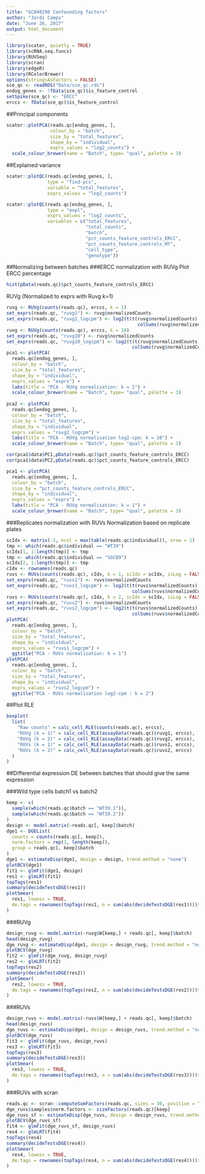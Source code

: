 ```yaml
---
title: "GC040290 Confounding factors"
author: "Jordi Camps"
date: "June 26, 2017"
output: html_document
---
```


```r
library(scater, quietly = TRUE)
library(scRNA.seq.funcs)
library(RUVSeq)
library(scran)
library(edgeR)
library(RColorBrewer)
options(stringsAsFactors = FALSE)
sce_qc <- readRDS("Data/sce_qc.rds")
endog_genes <- !fData(sce_qc)$is_feature_control
setSpike(sce_qc) <- "ERCC"
erccs <- fData(sce_qc)$is_feature_control
```

##Principal components
```r
scater::plotPCA(reads.qc[endog_genes, ],
                colour_by = "batch",
                size_by = "total_features",
                shape_by = "individual",
                exprs_values = "log2_counts") +
  scale_colour_brewer(name = "Batch", type= "qual", palette = 3)
```

##Explained variance
```r
scater::plotQC(reads.qc[endog_genes, ],
               type = "find-pcs",
               variable = "total_features",
               exprs_values = "log2_counts")

scater::plotQC(reads.qc[endog_genes, ],
               type = "expl",
               exprs_values = "log2_counts",
               variables = c("total_features",
                             "total_counts",
                             "batch",
                             "pct_counts_feature_controls_ERCC",
                             "pct_counts_feature_controls_MT",
                             "cell_type",
                             "genotype"))
```

##Normalizing between batches
###ERCC normalization  with RUVg
Plot ERCC percentage
```r
hist(pData(reads.qc)$pct_counts_feature_controls_ERCC)
```

RUVg (Normalized to exprs with Ruvg k=1)
```r
ruvg <- RUVg(counts(reads.qc), erccs, k = 1)
set_exprs(reads.qc, "ruvg1") <- ruvg$normalizedCounts
set_exprs(reads.qc, "ruvg1_logcpm") <- log2(t(t(ruvg$normalizedCounts) / 
                                                colSums(ruvg$normalizedCounts) * 1e6) + 1)
ruvg <- RUVg(counts(reads.qc), erccs, k = 10)
set_exprs(reads.qc, "ruvg10") <- ruvg$normalizedCounts
set_exprs(reads.qc, "ruvg10_logcpm") <- log2(t(t(ruvg$normalizedCounts) / 
                                              colSums(ruvg$normalizedCounts) * 1e6) + 1)
pca1 <- plotPCA(
  reads.qc[endog_genes, ],
  colour_by = "batch",
  size_by = "total_features",
  shape_by = "individual",
  exprs_values = "exprs") +
  labs(title = "PCA - RUVg normalisation: k = 1") +
  scale_colour_brewer(name = "Batch", type= "qual", palette = 3)
  
pca2 <- plotPCA(
  reads.qc[endog_genes, ],
  colour_by = "batch",
  size_by = "total_features",
  shape_by = "individual",
  exprs_values = "ruvg2_logcpm") +
  labs(title = "PCA - RUVg normalisation log2-cpm: k = 10") +
  scale_colour_brewer(name = "Batch", type= "qual", palette = 3)
```

```r
cor(pca1$data$PC1,pData(reads.qc)$pct_counts_feature_controls_ERCC)
cor(pca1$data$PC2,pData(reads.qc)$pct_counts_feature_controls_ERCC)

pca1 <- plotPCA(
  reads.qc[endog_genes, ],
  colour_by = "batch",
  size_by = "pct_counts_feature_controls_ERCC",
  shape_by = "individual",
  exprs_values = "exprs") +
  labs(title = "PCA - RUVg normalisation: k = 1") +
  scale_colour_brewer(name = "Batch", type= "qual", palette = 3)
```



###Replicates normalization with RUVs
Normalization based on replicate plates
```r
scIdx <- matrix(-1, ncol = max(table(reads.qc$individual)), nrow = 2)
tmp <- which(reads.qc$individual == "WT39")
scIdx[1, 1:length(tmp)] <- tmp
tmp <- which(reads.qc$individual == "SGCB9")
scIdx[2, 1:length(tmp)] <- tmp
cIdx <- rownames(reads.qc)
ruvs <- RUVs(counts(reads.qc), cIdx, k = 1, scIdx = scIdx, isLog = FALSE)
set_exprs(reads.qc, "ruvs1") <- ruvs$normalizedCounts
set_exprs(reads.qc, "ruvs1_logcpm") <- log2(t(t(ruvs$normalizedCounts) / 
                                              colSums(ruvs$normalizedCounts) * 1e6) + 1)
ruvs <- RUVs(counts(reads.qc), cIdx, k = 2, scIdx = scIdx, isLog = FALSE)
set_exprs(reads.qc, "ruvs2") <- ruvs$normalizedCounts
set_exprs(reads.qc, "ruvs2_logcpm") <- log2(t(t(ruvs$normalizedCounts) / 
                                              colSums(ruvs$normalizedCounts) * 1e6) + 1)
plotPCA(
  reads.qc[endog_genes, ],
  colour_by = "batch",
  size_by = "total_features",
  shape_by = "individual",
  exprs_values = "ruvs1_logcpm") +
  ggtitle("PCA - RUVs normalisation: k = 1")
plotPCA(
  reads.qc[endog_genes, ],
  colour_by = "batch",
  size_by = "total_features",
  shape_by = "individual",
  exprs_values = "ruvs2_logcpm") +
  ggtitle("PCA - RUVs normalisation log2-cpm : k = 2")
```

##Plot RLE
```r
boxplot(
  list(
    "Raw counts" = calc_cell_RLE(counts(reads.qc), erccs),
    "RUVg (k = 1)" = calc_cell_RLE(assayData(reads.qc)$ruvg1, erccs),
    "RUVg (k = 2)" = calc_cell_RLE(assayData(reads.qc)$ruvg2, erccs),
    "RUVs (k = 1)" = calc_cell_RLE(assayData(reads.qc)$ruvs1, erccs),
    "RUVs (k = 2)" = calc_cell_RLE(assayData(reads.qc)$ruvs2, erccs)
  )
)
```

##Differential expression
DE between batches that should give the same expression

###Wild type cells batch1 vs batch2
```r
keep <- c(
  sample(which(reads.qc$batch == "WT39.1")), 
  sample(which(reads.qc$batch == "WT39.2"))
)
design <- model.matrix(~reads.qc[, keep]$batch)
dge1 <- DGEList(
  counts = counts(reads.qc[, keep]), 
  norm.factors = rep(1, length(keep)),
  group = reads.qc[, keep]$batch
)
dge1 <- estimateDisp(dge1, design = design, trend.method = "none")
plotBCV(dge1)
fit1 <- glmFit(dge1, design)
res1 <- glmLRT(fit1)
topTags(res1)
summary(decideTestsDGE(res1))
plotSmear(
  res1, lowess = TRUE,
  de.tags = rownames(topTags(res1, n = sum(abs(decideTestsDGE(res1))))$table)
)
```

###RUVg
```r
design_ruvg <- model.matrix(~ruvg$W[keep,] + reads.qc[, keep]$batch)
head(design_ruvg)
dge_ruvg <- estimateDisp(dge1, design = design_ruvg, trend.method = "none")
plotBCV(dge_ruvg)
fit2 <- glmFit(dge_ruvg, design_ruvg)
res2 <- glmLRT(fit2)
topTags(res2)
summary(decideTestsDGE(res2))
plotSmear(
  res2, lowess = TRUE,
  de.tags = rownames(topTags(res2, n = sum(abs(decideTestsDGE(res2))))$table)
)
```

###RUVs
```r
design_ruvs <- model.matrix(~ruvs$W[keep,] + reads.qc[, keep]$batch)
head(design_ruvs)
dge_ruvs <- estimateDisp(dge1, design = design_ruvs, trend.method = "none")
plotBCV(dge_ruvs)
fit3 <- glmFit(dge_ruvs, design_ruvs)
res3 <- glmLRT(fit3)
topTags(res3)
summary(decideTestsDGE(res3))
plotSmear(
  res3, lowess = TRUE,
  de.tags = rownames(topTags(res3, n = sum(abs(decideTestsDGE(res3))))$table)
)
```
###RUVs with scran
```r
reads.qc <- scran::computeSumFactors(reads.qc, sizes = 30, positive = TRUE)
dge_ruvs$samples$norm.factors <- sizeFactors(reads.qc)[keep]
dge_ruvs_sf <- estimateDisp(dge_ruvs, design = design_ruvs, trend.method = "none")
plotBCV(dge_ruvs_sf)
fit4 <- glmFit(dge_ruvs_sf, design_ruvs)
res4 <- glmLRT(fit4)
topTags(res4)
summary(decideTestsDGE(res4))
plotSmear(
  res4, lowess = TRUE,
  de.tags = rownames(topTags(res4, n = sum(abs(decideTestsDGE(res4))))$table)
)
```

